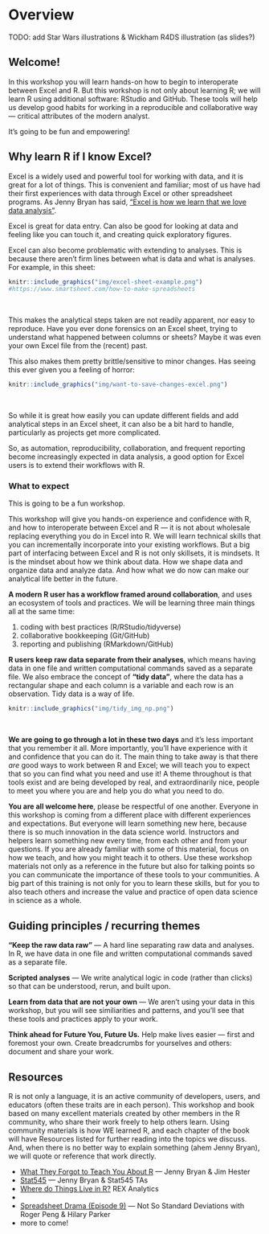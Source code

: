 # Overview {#overview}

TODO: add Star Wars illustrations & Wickham R4DS illustration (as slides?)

<!---
[Allison Lecture 2](https://docs.google.com/presentation/d/1u1DdhU_WTv1b-sbQgqVGAE-bA2Nq_Yym8BzcPW4lS3k/edit#slide=id.g64562b5505_0_41)
There are often many solutions that work - try to focus on and use solutions that work and are clear, well-organized, and that use consistent/familiar syntax


--->

## Welcome! 

In this workshop you will learn hands-on how to begin to interoperate between Excel and R. But this workshop is not only about learning R; we will learn R using additional software: RStudio and GitHub. These tools will help us develop good habits for working in a reproducible and collaborative way — critical attributes of the modern analyst. 

It's going to be fun and empowering! 

## Why learn R if I know Excel? 

Excel is a widely used and powerful tool for working with data, and it is great for a lot of things. This is convenient and familiar; most of us have had their first experiences with data through Excel or other spreadsheet programs. As Jenny Bryan has said, ["Excel is how we learn that we love data analysis"](). 

Excel is great for data entry. Can also be good for looking at data and feeling like you can touch it, and creating quick exploratory figures.  

Excel can also become problematic with extending to analyses. This is because there aren't firm lines between what is data and what is analyses. For example, in this sheet:

```r
knitr::include_graphics("img/excel-sheet-example.png")  
#https://www.smartsheet.com/how-to-make-spreadsheets
```

<br>

This makes the analytical steps taken are not readily apparent, nor easy to reproduce.  Have you ever done forensics on an Excel sheet, trying to understand what happened between columns or sheets? Maybe it was even your own Excel file from the (recent) past. 


<!--- And there are also problems with Excel incorrectly interpreting data as dates, etc. Horror Stories! Economist etc. -- 

Mine: genetics example doesn't hit home as much as Durham bike  accidents where age groups are converted to dates just by opening the bloody csv in excel--->

This also makes them pretty brittle/sensitive to minor changes. Has seeing this ever given you a feeling of horror: 

```r
knitr::include_graphics("img/want-to-save-changes-excel.png")  
```

<br>

So while it is great how easily you can update different fields and add analytical steps in an Excel sheet, it can also be a bit hard to handle, particularly as projects get more complicated. 

So, as automation, reproducibility, collaboration, and frequent reporting become increasingly expected in data analysis, a good option for Excel users is to extend their workflows with R. 

<!---Integrating R into data analysis with Excel can bridge the technical gap between collaborators using either software. R enables use of existing tools built for specific tasks and overcomes some limitations that arise when working with large datasets or repeated analyses. --->

<!---
Excel blends data and analysis into the same place. But as we use R we will talk about keeping data separate from analyses: "Keeping the raw data raw."
--->

### What to expect

This is going to be a fun workshop. 

This workshop will give you hands-on experience and confidence with R, and how to interoperate between Excel and R — it is not about wholesale replacing everything you do in Excel into R. 
We will learn technical skills that you can incrementally incorporate into your existing workflows. But a big part of interfacing between Excel and R is not only skillsets, it is mindsets. It is the mindset about how we think about data. How we shape data and organize data and analyze data. And how what we do now can make our analytical life better in the future.

**A modern R user has a workflow framed around collaboration**, and uses an ecosystem of tools and practices. We will be learning three main things all at the same time: 

1. coding with best practices (R/RStudio/tidyverse)
2. collaborative bookkeeping (Git/GitHub)
3. reporting and publishing (RMarkdown/GitHub) 

**R users keep raw data separate from their analyses**, which means having data in one file and written computational commands saved as a separate file. We also embrace the concept of **"tidy data"**, where the data has a rectangular shape and each column is a variable and each row is an observation. Tidy data is a way of life.

```r
knitr::include_graphics("img/tidy_img_np.png")  
```

<br>

<!---
**We will teach R/RStudio/GitHub/tidyverse/RMarkdown all together** to reinforce skills and best practices, and get you comfortable with a workflow that you can have confidence using in your own work, and interface with Excel in your own analyses and with collaborators. You'll be working hands-on and doing the same things on your own computer as we do live on up on the screen. 


We will use R to produce analyses people can understand and build from — including Future You and Future Us. The plan is to expose you to tools and workflows that you can have confidence using in your work.

--->

**We are going to go through a lot in these two days** and it's less important that you remember it all. More importantly, you'll have experience with it and confidence that you can do it. The main thing to take away is that there *are* good ways to work between R and Excel; we will teach you to expect that so you can find what you need and use it! A theme throughout is that tools exist and are being developed by real, and extraordinarily nice, people to meet you where you are and help you do what you need to do.

**You are all welcome here**, please be respectful of one another. Everyone in this workshop is coming from a different place with different experiences and expectations. But everyone will learn something new here, because there is so much innovation in the data science world. Instructors and helpers learn something new every time, from each other and from your questions. If you are already familiar with some of this material, focus on how we teach, and how you might teach it to others. Use these workshop materials not only as a reference in the future but also for talking points so you can communicate the importance of these tools to your communities. A big part of this training is not only for you to learn these skills, but for you to also teach others and increase the value and practice of open data science in science as a whole. 

<!---
## Friendly mindset

"pain of failure, it’s just the pain of learning." - [Gordon Shotwell](https://blog.shotwell.ca/posts/r_for_excel_users/)

Something else to start us off is to mention that you are learning a new language here. It's an ongoing process, it takes time, you'll make mistakes, it can be frustrating, but it will be overwhelmingly awesome in the long run. We all speak at least one language; it's a similar process, really. And no matter how fluent you are, you'll always be learning, you'll be trying things in new contexts, learning words that mean the same as others, etc, just like everybody else. And just like any form of communication, there will be miscommunications that can be frustrating, but hands down we are all better off because of it. 

While language is a familiar concept, programming languages are in a different context from spoken languages, but you will get to know this context with time. For example: you have a concept that there is a first meal of the day, and there is a name for that: in English it's "breakfast". So if you're learning Spanish, you could expect there is a word for this concept of a first meal. (And you'd be right: 'desayuno'). **We will get you to expect that programming languages also have words (called functions in R) for concepts as well**. You'll soon expect that there is a way to order values numerically. Or alphabetically. Or search for patterns in text. Or calculate the median. Or reorganize columns to rows. Or subset exactly what you want. We will get you increase your expectations and learn to ask and find what you're looking for.

You came here to learn R, but we are going to learn R together with RStudio. 

--->

## Guiding principles / recurring themes

**"Keep the raw data raw"** — A hard line separating raw data and analyses. In R, we have data in one file and written computational commands saved as a separate file.

**Scripted analyses** — We write analytical logic in code (rather than clicks) so that can be understood, rerun, and built upon.  

**Learn from data that are not your own** — We aren't using your data in this workshop, but you will see similiarities and patterns, and you'll see that these tools and practices apply to your work.

**Think ahead for Future You, Future Us.** Help make lives easier — first and foremost your own. Create breadcrumbs for yourselves and others: document and share your work. 

<!---

Also: show some data. And then talk to your neighbor about how this data is and is not like some data that you've worked with. 3 mins, and then share out. 

We are a friendly group, coding is social, talk to your neighbors. Sticky notes. 
---> 

<!--- What you'll learn

TODO: dev 

- Motivation is to bridge and/or get out of excel
- We’re not going to replicate all of your fancy things in R, 
- We use Excel to look at data that we’re reading into R
- Spreadsheets are great; blend data entry with analyses and we’re going to try to help you think about them a bit more distinctively.
- Most important collaborator is future you, and future us

An important theme for this workshop is being deliberate about your analyses and setting things up in a way that will make your analytical life better downstream in the current task, and better when Future You or Future Us revisit it in the future (i.e. avoiding: what happens next? What does this name mean?)

This graphic by Hadley Wickham and Garrett Grolemund in their book [R for Data Science](http://r4ds.had.co.nz/) is simple but incredibly powerful: 

```r
knitr::include_graphics("img/r4ds_data-science.png")  
```

You may not have ever thought about analysis in such discrete steps: I certainly hadn't before seeing this. That is partly because in Excel, it can be easy to blend these steps together. We are going to keep them separate, and talk about why. The first step is Import: and implicit in this as a first step is that the data is stored elsewhere and is not manipulated directly, which **keeps the raw data raw**. 

We will be focusing on: 
- **Import**: `readr`, `readxl` to read raw data stored in CSV or Excel files directly into R
- **Tidy**: `tidyr` to (re)organize rows of data into unique values
- **Transform**: `dplyr` to "wrangle" data based on subsetting by rows or columns, sorting and joining
- **Visualize**: `ggplot2` static plots, using grammar of graphics principles
- **Communicate**
    - `writexl` to export intermediate and final data
    - GitHub File Upload and Issues for online publishing and collaboration



Emphasizing collaboration

TODO: rewrite/update (from OHI book):

Collaborating efficiently has historically been really hard to do. It's only been the last 20 years or so that we've moved beyond mailing things with the postal service. Being able to email and get feedback on files through track changes was a huge step forward, but it comes with a lot of bookkeeping and reproduciblity issues (did I send that report based on `analysis_final_final.xls` or `analysis_final_usethisone.xls`?). But now, open tools make it much easier to collaborate. 

Working with collaborators in mind is critical for reproducibility. And, your most important collaborator is Future You. This training will introduce best practices using open tools, so that collaboration will become second nature to you!

By the end of the course...

By the end of this course you’ll produce this report that you can reproduce, which means...
Introduce the problem we will solve. Eg: (just an idea maybe time-series is not a great idea) SMALL PROBLEM. (4 mins)
Show data files, We will discuss our analysis plan (only enough to motivate!) Create a report, that looks great.


--->

## Resources

R is not only a language, it is an active community of developers, users, and educators (often these traits are in each person). This workshop and book based on many excellent materials created by other members in the R community, who share their work freely to help others learn. Using community materials is how WE learned R, and each chapter of the book will have Resources listed for further reading into the topics we discuss. And, when there is no better way to explain something (ahem Jenny Bryan), we will quote or reference that work directly.

- [What They Forgot to Teach You About R](https://whattheyforgot.org/) — Jenny Bryan & Jim Hester
- [Stat545](https://stat545.com/) — Jenny Bryan & Stat545 TAs
- [Where do Things Live in R?](http://rex-analytics.com/things-live-r-r-excel-users/) REX Analytics
- [](https://blog.shotwell.ca/posts/r_for_excel_users/)
- [Spreadsheet Drama (Episode 9)](http://nssdeviations.com/episode-9-spreadsheet-drama) — Not So Standard Deviations with Roger Peng & Hilary Parker
- more to come!

